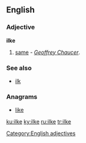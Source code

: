 {{also|İlke}}
==English==

===Adjective===
'''ilke'''

# {{obsolete}} [[same]] - ''[[w:Geoffrey Chaucer|Geoffrey Chaucer]]''.

===See also===
* [[ilk]]

===Anagrams===
* [[like#English|like]]

[[Category:English adjectives]]

[[ku:ilke]]
[[ky:ilke]]
[[ru:ilke]]
[[tr:ilke]]